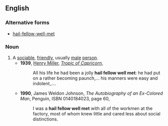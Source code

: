 ==English==
===Alternative forms===
*[[hail-fellow-well-met]]
===Noun===
{{en-noun|hail fellows well met|head=[[hail]] [[fellow]] [[well]] [[met]]}}
#A [[sociable]], [[friendly]], usually [[male]] [[person]].
#*'''1939''', [[w:Henry Miller|Henry Miller]], [[w:Tropic of Capricorn (novel)|''Tropic of Capricorn'']],
#*:All his life he had been a jolly '''hail fellow well met''': he had put on a rather becoming paunch,... his manners were easy and indolent,....
#*'''1990''', James Weldon Johnson, ''The Autobiography of an Ex-Colored Man'', Penguin, ISBN 0140184023, page 60,
#*:I was a '''hail fellow well met''' with all of the workmen at the factory, most of whom knew little and cared less about social distinctions.